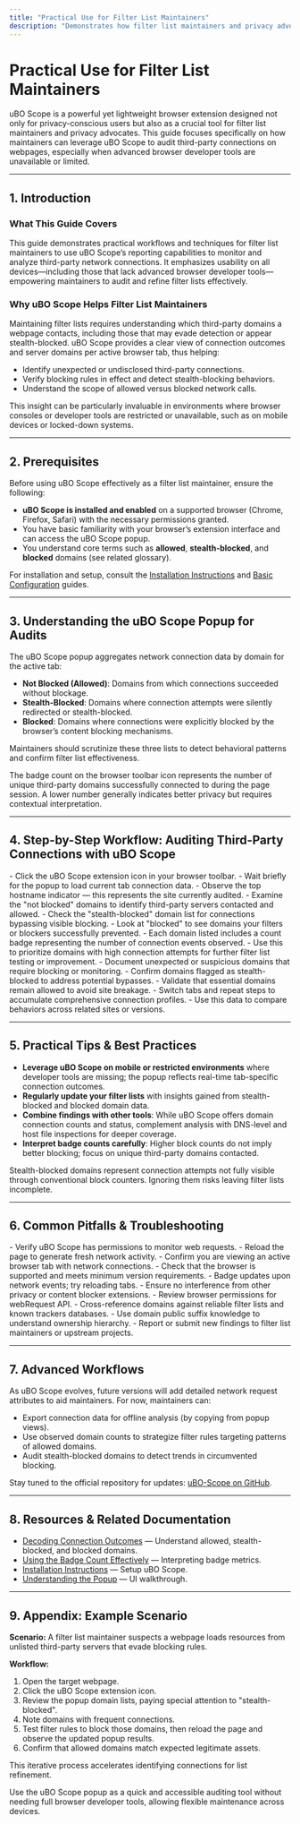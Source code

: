 ```yaml
---
title: "Practical Use for Filter List Maintainers"
description: "Demonstrates how filter list maintainers and privacy advocates can use uBO Scope to audit third-party connections, even on devices lacking advanced browser developer tools, with tips for effective workflows."
---
```


# Practical Use for Filter List Maintainers

uBO Scope is a powerful yet lightweight browser extension designed not only for privacy-conscious users but also as a crucial tool for filter list maintainers and privacy advocates. This guide focuses specifically on how maintainers can leverage uBO Scope to audit third-party connections on webpages, especially when advanced browser developer tools are unavailable or limited.

---

## 1. Introduction

### What This Guide Covers
This guide demonstrates practical workflows and techniques for filter list maintainers to use uBO Scope’s reporting capabilities to monitor and analyze third-party network connections. It emphasizes usability on all devices—including those that lack advanced browser developer tools—empowering maintainers to audit and refine filter lists effectively.

### Why uBO Scope Helps Filter List Maintainers
Maintaining filter lists requires understanding which third-party domains a webpage contacts, including those that may evade detection or appear stealth-blocked. uBO Scope provides a clear view of connection outcomes and server domains per active browser tab, thus helping:

- Identify unexpected or undisclosed third-party connections.
- Verify blocking rules in effect and detect stealth-blocking behaviors.
- Understand the scope of allowed versus blocked network calls.

This insight can be particularly invaluable in environments where browser consoles or developer tools are restricted or unavailable, such as on mobile devices or locked-down systems.

---

## 2. Prerequisites

Before using uBO Scope effectively as a filter list maintainer, ensure the following:

- **uBO Scope is installed and enabled** on a supported browser (Chrome, Firefox, Safari) with the necessary permissions granted.
- You have basic familiarity with your browser’s extension interface and can access the uBO Scope popup.
- You understand core terms such as **allowed**, **stealth-blocked**, and **blocked** domains (see related glossary).

For installation and setup, consult the [Installation Instructions](https://your-doc-site/guides/getting-started-essentials/install-and-setup) and [Basic Configuration](https://your-doc-site/getting-started/installation-and-setup/basic-configuration) guides.

---

## 3. Understanding the uBO Scope Popup for Audits

The uBO Scope popup aggregates network connection data by domain for the active tab:

- **Not Blocked (Allowed)**: Domains from which connections succeeded without blockage.
- **Stealth-Blocked**: Domains where connection attempts were silently redirected or stealth-blocked.
- **Blocked**: Domains where connections were explicitly blocked by the browser’s content blocking mechanisms.

Maintainers should scrutinize these three lists to detect behavioral patterns and confirm filter list effectiveness.

<Tip>
The badge count on the browser toolbar icon represents the number of unique third-party domains successfully connected to during the page session. A lower number generally indicates better privacy but requires contextual interpretation.
</Tip>

---

## 4. Step-by-Step Workflow: Auditing Third-Party Connections with uBO Scope

<Steps>
<Step title="Open the uBO Scope Popup">
- Click the uBO Scope extension icon in your browser toolbar.
- Wait briefly for the popup to load current tab connection data.
- Observe the top hostname indicator — this represents the site currently audited.
</Step>

<Step title="Review Domain Categories">
- Examine the "not blocked" domains to identify third-party servers contacted and allowed.
- Check the "stealth-blocked" domain list for connections bypassing visible blocking.
- Look at "blocked" to see domains your filters or blockers successfully prevented.
</Step>

<Step title="Analyze Domain Counts and Patterns">
- Each domain listed includes a count badge representing the number of connection events observed.
- Use this to prioritize domains with high connection attempts for further filter list testing or improvement.
</Step>

<Step title="Take Notes for Filter List Updates">
- Document unexpected or suspicious domains that require blocking or monitoring.
- Confirm domains flagged as stealth-blocked to address potential bypasses.
- Validate that essential domains remain allowed to avoid site breakage.
</Step>

<Step title="Repeat for Other Tabs and Pages">
- Switch tabs and repeat steps to accumulate comprehensive connection profiles.
- Use this data to compare behaviors across related sites or versions.
</Step>
</Steps>

---

## 5. Practical Tips & Best Practices

- **Leverage uBO Scope on mobile or restricted environments** where developer tools are missing; the popup reflects real-time tab-specific connection outcomes.
- **Regularly update your filter lists** with insights gained from stealth-blocked and blocked domain data.
- **Combine findings with other tools**: While uBO Scope offers domain connection counts and status, complement analysis with DNS-level and host file inspections for deeper coverage.
- **Interpret badge counts carefully**: Higher block counts do not imply better blocking; focus on unique third-party domains contacted.

<Warning>
Stealth-blocked domains represent connection attempts not fully visible through conventional block counters. Ignoring them risks leaving filter lists incomplete.
</Warning>

---

## 6. Common Pitfalls & Troubleshooting

<AccordionGroup title="Troubleshooting Common Issues">
<Accordion title="Popup Shows 'NO DATA' or Incomplete Information">
- Verify uBO Scope has permissions to monitor web requests.
- Reload the page to generate fresh network activity.
- Confirm you are viewing an active browser tab with network connections.
- Check that the browser is supported and meets minimum version requirements.
</Accordion>

<Accordion title="Toolbar Badge Count Is Not Updating">
- Badge updates upon network events; try reloading tabs.
- Ensure no interference from other privacy or content blocker extensions.
- Review browser permissions for webRequest API.
</Accordion>

<Accordion title="Domains Appear Unexpected or Malicious">
- Cross-reference domains against reliable filter lists and known trackers databases.
- Use domain public suffix knowledge to understand ownership hierarchy.
- Report or submit new findings to filter list maintainers or upstream projects.
</Accordion>
</AccordionGroup>

---

## 7. Advanced Workflows

As uBO Scope evolves, future versions will add detailed network request attributes to aid maintainers. For now, maintainers can:

- Export connection data for offline analysis (by copying from popup views).
- Use observed domain counts to strategize filter rules targeting patterns of allowed domains.
- Audit stealth-blocked domains to detect trends in circumvented blocking.

Stay tuned to the official repository for updates: [uBO-Scope on GitHub](https://github.com/gorhill/uBO-Scope).

---

## 8. Resources & Related Documentation

- [Decoding Connection Outcomes](https://your-doc-site/guides/interpreting-results/decoding-connection-outcomes) — Understand allowed, stealth-blocked, and blocked domains.
- [Using the Badge Count Effectively](https://your-doc-site/guides/getting-started-essentials/using-the-badge-count) — Interpreting badge metrics.
- [Installation Instructions](https://your-doc-site/getting-started/installation-and-setup/installation-instructions) — Setup uBO Scope.
- [Understanding the Popup](https://your-doc-site/guides/getting-started-essentials/understanding-the-popup) — UI walkthrough.


---

## 9. Appendix: Example Scenario

**Scenario:** A filter list maintainer suspects a webpage loads resources from unlisted third-party servers that evade blocking rules.

**Workflow:**

1. Open the target webpage.
2. Click the uBO Scope extension icon.
3. Review the popup domain lists, paying special attention to "stealth-blocked".
4. Note domains with frequent connections.
5. Test filter rules to block those domains, then reload the page and observe the updated popup results.
6. Confirm that allowed domains match expected legitimate assets.

This iterative process accelerates identifying connections for list refinement.

<Tip>
Use the uBO Scope popup as a quick and accessible auditing tool without needing full browser developer tools, allowing flexible maintenance across devices.
</Tip>
